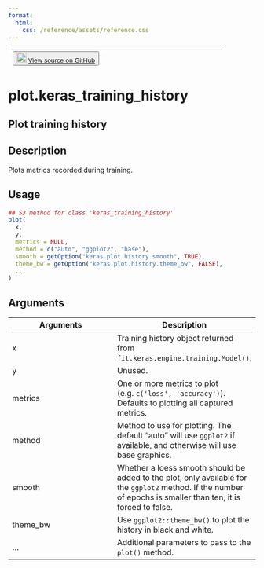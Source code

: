 ```yaml
---
format:
  html:
    css: /reference/assets/reference.css
---
```


| <button class="button"> ![](/reference/assets/GitHub-Mark-32px.png){width="20"} [View source on GitHub](https://github.com/rstudio/keras//blob/main/R/history.R#L63) </button> |
|:------------------------------:|:--------------------------------------:|

# plot.keras_training_history

## Plot training history

## Description
Plots metrics recorded during training. 


## Usage
```r
## S3 method for class 'keras_training_history'
plot( 
  x, 
  y, 
  metrics = NULL, 
  method = c("auto", "ggplot2", "base"), 
  smooth = getOption("keras.plot.history.smooth", TRUE), 
  theme_bw = getOption("keras.plot.history.theme_bw", FALSE), 
  ... 
) 
```

## Arguments
|Arguments|Description|
|---|---|
| x | Training history object returned from `fit.keras.engine.training.Model()`. |
| y | Unused. |
| metrics | One or more metrics to plot (e.g. `c('loss', 'accuracy')`). Defaults to plotting all captured metrics. |
| method | Method to use for plotting. The default "auto" will use `ggplot2` if available, and otherwise will use base graphics. |
| smooth | Whether a loess smooth should be added to the plot, only available for the `ggplot2` method. If the number of epochs is smaller than ten, it is forced to false. |
| theme_bw | Use `ggplot2::theme_bw()` to plot the history in black and white. |
| ... | Additional parameters to pass to the `plot()` method. |







